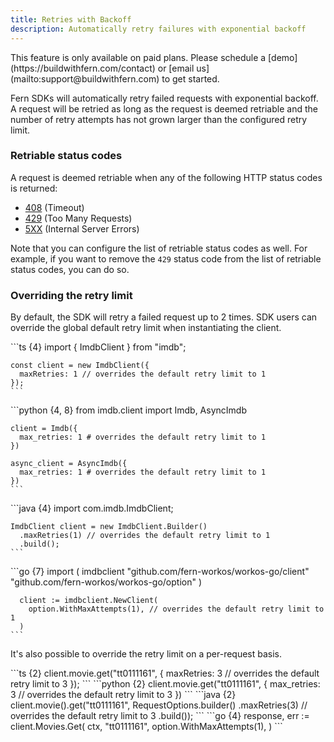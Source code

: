 ```yaml
---
title: Retries with Backoff
description: Automatically retry failures with exponential backoff
---
```


<Warning title='Pro Feature'>
  This feature is only available on paid plans. Please schedule a [demo](https://buildwithfern.com/contact) 
  or [email us](mailto:support@buildwithfern.com) to get started. 
</Warning>

Fern SDKs will automatically retry failed requests with exponential backoff. A request will be retried as 
long as the request is deemed retriable and the number of retry attempts has 
not grown larger than the configured retry limit.

### Retriable status codes

A request is deemed retriable when any of the following HTTP status codes is returned:
- [408](https://developer.mozilla.org/en-US/docs/Web/HTTP/Status/408) (Timeout)
- [429](https://developer.mozilla.org/en-US/docs/Web/HTTP/Status/429) (Too Many Requests)
- [5XX](https://developer.mozilla.org/en-US/docs/Web/HTTP/Status/500) (Internal Server Errors)

Note that you can configure the list of retriable status codes as well. For example, 
if you want to remove the `429` status code from the list of retriable status codes, you can do so.

### Overriding the retry limit

By default, the SDK will retry a failed request up to 2 times. SDK users can override the global 
default retry limit when instantiating the client. 

<CodeBlocks>
  <CodeBlock title="TypeScript">
    ```ts {4}
    import { ImdbClient } from "imdb";

    const client = new ImdbClient({
      maxRetries: 1 // overrides the default retry limit to 1
    });
    ```
  </CodeBlock>
  <CodeBlock title="Python">
    ```python {4, 8}
    from imdb.client import Imdb, AsyncImdb

    client = Imdb({
      max_retries: 1 # overrides the default retry limit to 1
    })

    async_client = AsyncImdb({
      max_retries: 1 # overrides the default retry limit to 1
    })
    ```
  </CodeBlock>
  <CodeBlock title="Java">
    ```java {4}
    import com.imdb.ImdbClient;

    ImdbClient client = new ImdbClient.Builder()
      .maxRetries(1) // overrides the default retry limit to 1
      .build();
    ```
  </CodeBlock>
  <CodeBlock title="Go">
    ```go {7}
      import (
        imdbclient "github.com/fern-workos/workos-go/client"
        "github.com/fern-workos/workos-go/option"
      )

      client := imdbclient.NewClient(
        option.WithMaxAttempts(1), // overrides the default retry limit to 1
      )
    ```
  </CodeBlock>
</CodeBlocks>

It's also possible to override the retry limit on a per-request basis. 

<CodeBlocks>
  <CodeBlock title="TypeScript">
    ```ts {2}
      client.movie.get("tt0111161", {
        maxRetries: 3 // overrides the default retry limit to 3
      });
    ```
  </CodeBlock>
  <CodeBlock title="Python">
    ```python {2}
      client.movie.get("tt0111161", {
        max_retries: 3 // overrides the default retry limit to 3
      })
    ```
  </CodeBlock>
  <CodeBlock title="Java">
    ```java {2}
      client.movie().get("tt0111161", RequestOptions.builder()
        .maxRetries(3) // overrides the default retry limit to 3
        .build());
    ```
  </CodeBlock>
  <CodeBlock title="Go">
    ```go {4}
      response, err := client.Movies.Get(
        ctx,
        "tt0111161",
        option.WithMaxAttempts(1),
      )
    ```
  </CodeBlock>
</CodeBlocks>


